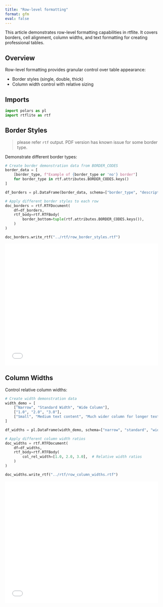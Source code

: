 ```yaml
---
title: "Row-level formatting"
format: gfm
eval: false
---
```


<!-- `.md` and `.py` files are generated from the `.qmd` file. Please edit that file. -->

This article demonstrates row-level formatting capabilities in rtflite.
It covers borders, cell alignment, column widths, and text formatting 
for creating professional tables.

## Overview

Row-level formatting provides granular control over table appearance:

- Border styles (single, double, thick)
- Column width control with relative sizing

## Imports

```python
import polars as pl
import rtflite as rtf
```

## Border Styles

> please refer `rtf` output. PDF version has known issue for some border type. 

Demonstrate different border types:

```python
# Create border demonstration data from BORDER_CODES
border_data = [
    [border_type, f"Example of {border_type or 'no'} border"] 
    for border_type in rtf.attributes.BORDER_CODES.keys()
]

df_borders = pl.DataFrame(border_data, schema=["border_type", "description"])

# Apply different border styles to each row
doc_borders = rtf.RTFDocument(
    df=df_borders,
    rtf_body=rtf.RTFBody(
        border_bottom=tuple(rtf.attributes.BORDER_CODES.keys()),
    )
)

doc_borders.write_rtf("../rtf/row_border_styles.rtf")
```

<embed src="../pdf/row_border_styles.pdf" style="width:100%; height:400px" type="application/pdf">

## Column Widths

Control relative column widths:

```python
# Create width demonstration data
width_demo = [
    ["Narrow", "Standard Width", "Wide Column"],
    ["1.0", "2.0", "3.0"],
    ["Small", "Medium text content", "Much wider column for longer text"]
]

df_widths = pl.DataFrame(width_demo, schema=["narrow", "standard", "wide"])

# Apply different column width ratios
doc_widths = rtf.RTFDocument(
    df=df_widths,
    rtf_body=rtf.RTFBody(
        col_rel_width=[1.0, 2.0, 3.0],  # Relative width ratios
    )
)

doc_widths.write_rtf("../rtf/row_column_widths.rtf")
```

<embed src="../pdf/row_column_widths.pdf" style="width:100%; height:400px" type="application/pdf">
